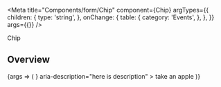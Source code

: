 

<Meta
  title="Components/form/Chip"
  component={Chip}
  argTypes={{
    children: {
      type: 'string',
    },
    onChange: {
      table: {
        category: 'Events',
      },
    },
  }}
  args={{}}
/>

<PageHeader>Chip</PageHeader>

## Overview

<Canvas>
  <Story name="Default">
    {args => (
      <Chip
        {...args}
        icon={<Icon type="apple" color="icon-black" aria-hidden />}
        aria-description="here is description"
      >
        take an apple
      </Chip>
    )}
  </Story>
</Canvas>

<ArgsTable story="Default" />
